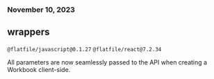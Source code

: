 ### November 10, 2023

## wrappers

`@flatfile/javascript@0.1.27`
`@flatfile/react@7.2.34`

All parameters are now seamlessly passed to the API when creating a Workbook client-side.

